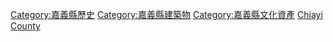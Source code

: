 [[Category:嘉義縣歷史|Category:嘉義縣歷史]]
[[Category:嘉義縣建築物|Category:嘉義縣建築物]]
[[Category:嘉義縣文化資產|Category:嘉義縣文化資產]]
[[Category:台灣各地古蹟|Chiayi County]]